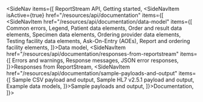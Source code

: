 
<SideNav items={[
    <SideNavItem href="/resources/api" end>ReportStream API</SideNavItem>,
    <SideNavItem href="/resources/api/getting-started">Getting started</SideNavItem>,
    <SideNavItem isActive={true} href="/resources/api/documentation" items={[
        <SideNavItem href="/resources/api/documentation/data-model" items={[
            <USNavLink href="/resources/api/documentation/data-model#common-errors">Common errors</USNavLink>,
            <USNavLink href="/resources/api/documentation/data-model#legend">Legend</USNavLink>,
            <USNavLink href="/resources/api/documentation/data-model#patient-data-elements">Patient data elements</USNavLink>,
            <USNavLink href="/resources/api/documentation/data-model#order-and-result-data-elements">Order and result data elements</USNavLink>,
            <USNavLink href="/resources/api/documentation/data-model#specimen-data-elements">Specimen data elements</USNavLink>,
            <USNavLink href="/resources/api/documentation/data-model#ordering-provider-data-elements">Ordering provider data elements</USNavLink>,
            <USNavLink href="/resources/api/documentation/data-model#testing-facility-data-elements">Testing facility data elements</USNavLink>,
            <USNavLink href="/resources/api/documentation/data-model#ask-on-entry">Ask-On-Entry (AOEs)</USNavLink>,
            <USNavLink href="/resources/api/documentation/data-model#report-and-ordering-facility-elements">Report and ordering facility elements</USNavLink>,
        ]}>Data model</SideNavItem>,
            <SideNavItem href="/resources/api/documentation/responses-from-reportstream" items={[
                    <USNavLink href="/resources/api/documentation/responses-from-reportstream#errors-and-warnings">Errors and warnings</USNavLink>,
                    <USNavLink href="/resources/api/documentation/responses-from-reportstream#response-messages">Response messages</USNavLink>,
                    <USNavLink href="/resources/api/documentation/responses-from-reportstream#json-error-responses">JSON error responses</USNavLink>,
            ]}>Responses from ReportStream</SideNavItem>,
            <SideNavItem href="/resources/api/documentation/sample-payloads-and-output" items={[
                    <USNavLink href="/resources/api/documentation/sample-payloads-and-output#sample-csv-payload-and-output">Sample CSV payload and output</USNavLink>,
                    <USNavLink href="/resources/api/documentation/sample-payloads-and-output#sample-hl7-v2.5.1-payload-and-output">Sample HL7 v2.5.1 payload and output</USNavLink>,
                    <USNavLink href="/resources/api/documentation/sample-payloads-and-output#example-data-models">Example data models</USNavLink>,
            ]}>Sample payloads and output</SideNavItem>,
    ]}>Documentation</SideNavItem>,
]}>
</SideNav>
